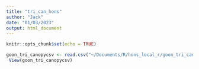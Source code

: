 ```yaml
---
title: "tri_can_hons"
author: "Jack"
date: "01/03/2023"
output: html_document
---
```


```r
knitr::opts_chunk$set(echo = TRUE)
```

```r
goon_tri_canopycsv <- read.csv("~/Documents/R/hons_local_r/goon_tri_canopycsv.csv")
 View(goon_tri_canopycsv)
```

